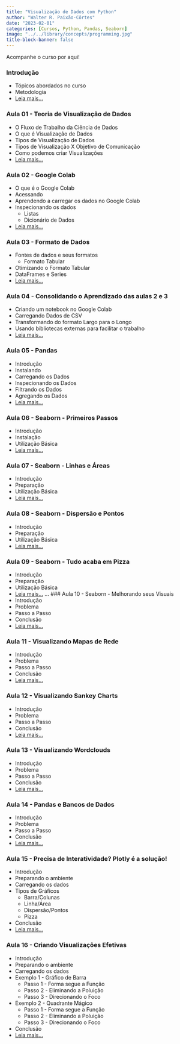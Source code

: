 ```yaml
---
title: "Visualização de Dados com Python"
author: "Walter R. Paixão-Côrtes"
date: "2023-02-01"
categories: [Cursos, Python, Pandas, Seaborn]
image: "../../library/concepts/programming.jpg"
title-block-banner: false
---
```


Acompanhe o curso por aqui!


### Introdução 
- Tópicos abordados no curso
- Metodologia
- [Leia mais...](/posts/data-010/index.html)

### Aula 01 - Teoria de Visualização de Dados
- O Fluxo de Trabalho da Ciência de Dados
- O que é Visualização de Dados
- Tipos de Visualização de Dados
- Tipos de Visualização X Objetivo de Comunicação
- Como podemos criar Visualizações
- [Leia mais...](/posts/data-101/index.html)

### Aula 02 - Google Colab
- O que é o Google Colab
- Acessando
- Aprendendo a carregar os dados no Google Colab
- Inspecionando os dados
  - Listas
  - Dicionário de Dados
- [Leia mais...](/posts/data-102/index.html)

### Aula 03 - Formato de Dados
- Fontes de dados e seus formatos
  - Formato Tabular
- Otimizando o Formato Tabular
- DataFrames e Series
- [Leia mais...](/posts/data-103/index.html)

### Aula 04 - Consolidando o Aprendizado das aulas 2 e 3
- Criando um notebook no Google Colab
- Carregando Dados de CSV
- Transformando do formato Largo para o Longo
- Usando bibliotecas externas para facilitar o trabalho
- [Leia mais...](/posts/data-104/index.html)


### Aula 05 - Pandas
- Introdução
- Instalando
- Carregando os Dados
- Inspecionando os Dados
- Filtrando os Dados
- Agregando os Dados
- [Leia mais...](/posts/data-105/index.html)


### Aula 06 - Seaborn - Primeiros Passos
- Introdução
- Instalação
- Utilização Básica
- [Leia mais...](/posts/data-106/index.html)


### Aula 07 - Seaborn - Linhas e Áreas
- Introdução
- Preparação
- Utilização Básica
- [Leia mais...](/posts/data-107/index.html)

### Aula 08 - Seaborn - Dispersão e Pontos
- Introdução
- Preparação
- Utilização Básica
- [Leia mais...](/posts/data-108/index.html)

### Aula 09 - Seaborn - Tudo acaba em Pizza
- Introdução
- Preparação
- Utilização Básica
- [Leia mais...](/posts/data-109/index.html)
...
### Aula 10 - Seaborn - Melhorando seus Visuais
- Introdução
- Problema
- Passo a Passo
- Conclusão
- [Leia mais...](/posts/data-110/index.html)

### Aula 11 - Visualizando Mapas de Rede
- Introdução
- Problema
- Passo a Passo
- Conclusão
- [Leia mais...](/posts/data-111/index.html)

### Aula 12 - Visualizando Sankey Charts
- Introdução
- Problema
- Passo a Passo
- Conclusão
- [Leia mais...](/posts/data-112/index.html)

### Aula 13 - Visualizando Wordclouds
- Introdução
- Problema
- Passo a Passo
- Conclusão
- [Leia mais...](/posts/data-113/index.html)

### Aula 14 - Pandas e Bancos de Dados
- Introdução
- Problema
- Passo a Passo
- Conclusão
- [Leia mais...](/posts/data-114/index.html)

### Aula 15 - Precisa de Interatividade? Plotly é a solução!
- Introdução
- Preparando o ambiente
- Carregando os dados
- Tipos de Gráficos
  - Barra/Colunas
  - Linha/Área
  - Dispersão/Pontos
  - Pizza
- Conclusão
- [Leia mais...](/posts/data-115/index.html)

### Aula 16 - Criando Visualizações Efetivas
- Introdução
- Preparando o ambiente
- Carregando os dados
- Exemplo 1 - Gráfico de Barra
  - Passo 1 - Forma segue a Função
  - Passo 2 - Eliminando a Poluição
  - Passo 3 - Direcionando o Foco
- Exemplo 2 - Quadrante Mágico
  - Passo 1 - Forma segue a Função
  - Passo 2 - Eliminando a Poluição
  - Passo 3 - Direcionando o Foco
- Conclusão
- [Leia mais...](/posts/data-115/index.html)
